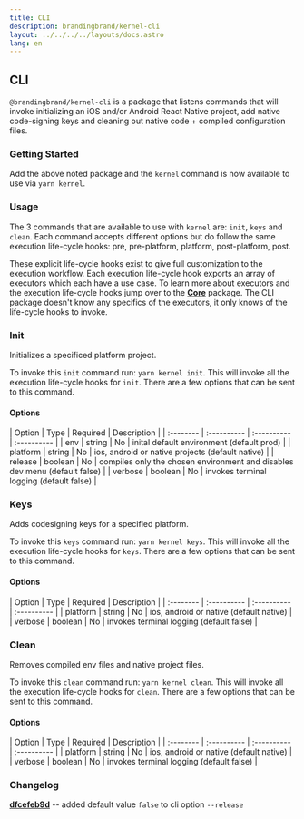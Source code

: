 ```yaml
---
title: CLI
description: brandingbrand/kernel-cli
layout: ../../../../layouts/docs.astro
lang: en
---
```



## CLI

`@brandingbrand/kernel-cli` is a package that listens commands that will invoke initializing an iOS and/or Android React Native project, add native code-signing keys and cleaning out native code + compiled configuration files.

### Getting Started

<div class="flex w-full my-6">
  <CodeCopy args="yarn add -D @brandingbrand/kernel-cli" />
</div>

Add the above noted package and the `kernel` command is now available to use via `yarn kernel`.

### Usage

The 3 commands that are available to use with `kernel` are: `init`, `keys` and `clean`. Each command accepts different options but do follow the same execution life-cycle hooks: pre, pre-platform, platform, post-platform, post.

These explicit life-cycle hooks exist to give full customization to the execution workflow. Each execution life-cycle hook exports an array of executors which each have a use case. To learn more about executors and the execution life-cycle hooks jump over to the [**Core**](/en/packages/core) package. The CLI package doesn't know any specifics of the executors, it only knows of the life-cycle hooks to invoke.

### Init

Initializes a specificed platform project.

To invoke this `init` command run: `yarn kernel init`. This will invoke all the execution life-cycle hooks for `init`. There are a few options that can be sent to this command.

#### Options

<div class="my-4 overflow-scroll">
| Option    | Type        | Required    | Description                                                                |
| :-------- | :---------- | :---------- | :----------                                                                |
| env       | string      | No          | inital default environment (default prod)                                  |
| platform  | string      | No          | ios, android or native projects (default native)                           |
| release   | boolean     | No          | compiles only the chosen environment and disables dev menu (default false) |
| verbose   | boolean     | No          | invokes terminal logging (default false)                                   |
</div>

### Keys

Adds codesigning keys for a specified platform.

To invoke this `keys` command run: `yarn kernel keys`. This will invoke all the execution life-cycle hooks for `keys`. There are a few options that can be sent to this command.

#### Options

<div class="my-4 overflow-scroll">
| Option    | Type        | Required    | Description                              |
| :-------- | :---------- | :---------- | :----------                              |
| platform  | string      | No          | ios, android or native (default native)  |
| verbose   | boolean     | No          | invokes terminal logging (default false) |
</div>

### Clean

Removes compiled env files and native project files.

To invoke this `clean` command run: `yarn kernel clean`. This will invoke all the execution life-cycle hooks for `clean`. There are a few options that can be sent to this command.

#### Options

<div class="my-4 overflow-scroll">
| Option    | Type        | Required    | Description                              |
| :-------- | :---------- | :---------- | :----------                              |
| platform  | string      | No          | ios, android or native (default native)  |
| verbose   | boolean     | No          | invokes terminal logging (default false) |
</div>

### Changelog

[**dfcefeb9d**](https://github.com/brandingbrand/flagship/pull/2508/commits/dfcefeb9d32eabe878bfd0a9ae0729c441d8d6c5) -- added default value `false` to cli option `--release`